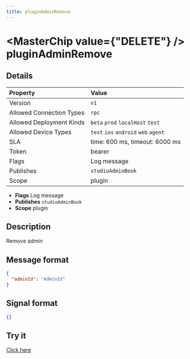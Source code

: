 ```yaml
---
title: pluginAdminRemove
---
```



# <MasterChip value={"DELETE"} /> pluginAdminRemove

## Details

| Property | Value | 
| :--- | :--- | 
| Version | `v1` |
| Allowed Connection Types | `rpc`  |
| Allowed Deployment Kinds | `beta` `prod` `localHost` `test`  |
| Allowed Device Types | `test` `ios` `android` `web` `agent`  |
| SLA | time: 600 ms, timeout: 6000 ms |
| Token | bearer |
| Flags | Log message |
| Publishes | `studioAdminBook`  |
| Scope | plugin |


- **Flags** Log message
- **Publishes** `studioAdminBook` 
- **Scope** plugin


## Description

Remove admin

## Message format

```json
{
  "adminId": "AdminId"
}
```

## Signal format

```json
{}
```

## Try it

[Click here](https://web.neome.ai/api?path=studio_studioMain_pluginAdminRemove)


